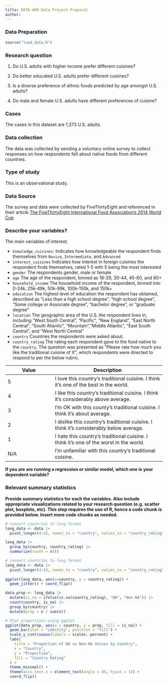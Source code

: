 ```yaml
---
title: DATA 606 Data Project Proposal
author: 
---
```


### Data Preparation

```r
source("load_data.R")
```


### Research question 

1. Do U.S. adults with higher income prefer different cuisines?

2. Do better educated U.S. adults prefer different cuisines?

3. Is a diverse preference of ethnic foods predicted by age amongst U.S. adults?

4. Do male and female U.S. adults have different preferences of cuisine?



### Cases 

The cases in this dataset are 1,373 U.S. adults.



### Data collection 

The data was collected by sending a voluntary online survey to collect responses on how respondents felt about native foods from different countries.



### Type of study 

This is an observational study.



### Data Source 

The survey and data were collected by FiveThirtyEight and referenced in their article [The FiveThirtyEight International Food Association's 2014 World Cup](https://fivethirtyeight.com/features/the-fivethirtyeight-international-food-associations-2014-world-cup/)




### Describe your variables?

The main variables of interest;

- `knowledge_cuisines`: Indicates how knowledgeable the respondent finds themselves from `Novice`, `Intermediate`, and `Advanced`
- `interest_cuisines` Indicates how interest in foreign cuisines the respondent finds themselves, rated 1-5 with 5 being the most interested
- `gender` The respondents gender, male or female
- `age` The age of the respondent, binned as 18-29, 30-44, 45-60, and 60+
- `household_income` The household income of the respondent, binned into 0-24k, 25k-49k, 50k-99k, 100k-150k, and 150k+
- `education` The highest level of education the respondent has obtained, described as "Less than a high school degree", "high school degree", "Some college or Associate degree", "bachelor degree", or "graduate degree"
- `location` The geographic area of the U.S. the respondent lives in, including "West South Central", "Pacific", "New England", "East North Central", "South Atlantic", "Mountain","Middle Atlantic", "East South Central", and "West North Central"
- `country` Countries the respondents were asked about. 
- `country_rating` The rating each respondent gave to the food native to the `country`. The question was presented as "Please rate how much you like the traditional cuisine of X", which respondents were directed to respond to per the below rubric.

Value | Description
------|--------------
5 | I love this country's traditional cuisine. I think it's one of the best in the world.
4 | I like this country's traditional cuisine. I think it's considerably above average.
3 | I'm OK with this county's traditional cuisine. I think it's about average.
2 | I dislike this country's traditional cuisine. I think it's considerably below average.
1 | I hate this country's traditional cuisine. I think it's one of the worst in the world.
N/A | I'm unfamiliar with this country's traditional cuisine.


**If you are are running a regression or similar model, which one is your dependent variable?**


### Relevant summary statistics 

**Provide summary statistics for each the variables. Also include appropriate visualizations related to your research question (e.g. scatter plot, boxplots, etc). This step requires the use of R, hence a code chunk is provided below. Insert more code chunks as needed.**

```r
# convert countries to long format
long_data <- data |> 
  pivot_longer(4:43, names_to = "country", values_to = "country_rating")
```

```r
long_data |> 
  group_by(country, country_rating) |> 
  summarize(count = n())
```


```r

# convert countries to long format
long_data <- data |> 
  pivot_longer(4:43, names_to = "country", values_to = "country_rating")
  
ggplot(long_data, aes(x=country, y = country_rating)) +
  geom_jitter() + coord_flip()
```

```r
data_prop <- long_data |> 
  mutate(is_na = ifelse(is.na(country_rating), "NA", "Non-NA")) |> 
  count(country, is_na) |> 
  group_by(country) |> 
  mutate(prop = n / sum(n))

# Plot proportions using ggplot
ggplot(data_prop, aes(x = country, y = prop, fill = is_na)) +
  geom_bar(stat = "identity", position = "fill") +
  scale_y_continuous(labels = scales::percent) +
  labs(
    title = "Proportion of NA vs Non-NA Values by Country",
    x = "Country",
    y = "Proportion",
    fill = "Country Rating"
  ) +
  theme_minimal() +
  theme(axis.text.x = element_text(angle = 45, hjust = 1)) +
  coord_flip()
```

